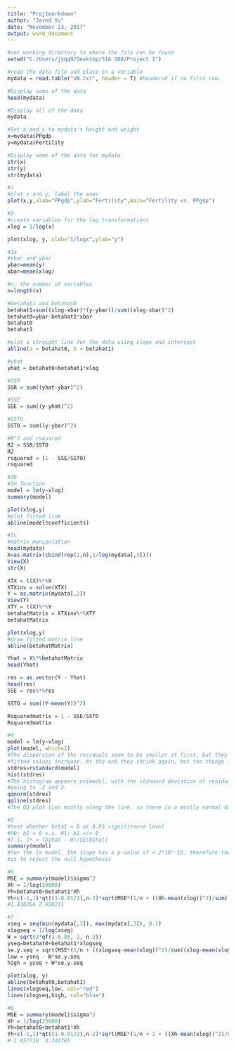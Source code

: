 ---
title: "Proj1markdown"
author: "Jared Yu"
date: "November 13, 2017"
output: word_document
---
```{r}
#set working directory to where the file can be found
setwd("C:/Users/jyqq9/Desktop/STA 108/Project 1")

#read the data file and place in a variable
mydata = read.table("UN.txt", header = T) #header=F if no first row.

#Display some of the data
head(mydata)

#Display all of the data
mydata

#Set x and y to mydata's height and weight
x=mydata$PPgdp
y=mydata$Fertility

#Display some of the data for mydata
str(x)
str(y)
str(mydata)

#1
#plot x and y, label the axes
plot(x,y,xlab="PPgdp",ylab="Fertility",main="Fertility vs. PPgdp")

#2
#create variables for the log transformations
xlog = 1/log(x)

plot(xlog, y, xlab="1/logx",ylab="y")

#3a
#xbar and ybar
ybar=mean(y)
xbar=mean(xlog)

#n, the number of variables
n=length(x)

#betahat1 and betahat0
betahat1=sum((xlog-xbar)*(y-ybar))/sum((xlog-xbar)^2)
betahat0=ybar-betahat1*xbar
betahat0
betahat1

#plot a straight line for the data using slope and intercept
abline(a = betahat0, b = betahat1)

#yhat
yhat = betahat0+betahat1*xlog

#SSR
SSR = sum((yhat-ybar)^2)

#SSE
SSE = sum((y-yhat)^2)

#SSTO
SSTO = sum((y-ybar)^2)

#R^2 and rsquared
R2 = SSR/SSTO
R2
rsquared = (1 - SSE/SSTO)
rsquared

#3b
#lm function
model = lm(y~xlog)
summary(model)

plot(xlog,y)
#plot fitted line
abline(model$coefficients)

#3c
#matrix manipulation
head(mydata)
X=as.matrix(cbind(rep(1,n),1/log(mydata[,3])))
View(X)
str(X)

XTX = t(X)%*%X
XTXinv = solve(XTX)
Y = as.matrix(mydata[,2])
View(Y)
XTY = t(X)%*%Y
betahatMatrix = XTXinv%*%XTY
betahatMatrix

plot(xlog,y)
#draw fitted matrix line
abline(betahatMatrix)

Yhat = X%*%betahatMatrix
head(Yhat)

res = as.vector(Y - Yhat)
head(res)
SSE = res%*%res

SSTO = sum((Y-mean(Y))^2)

Rsquaredmatrix = 1 - SSE/SSTO
Rsquaredmatrix

#4
model = lm(y~xlog)
plot(model, which=1)
#The dispersion of the residuals seem to be smaller at first, but they spread out as
#fitted values increase. At the end they shrink again, but the change is not severe.
stdres=rstandard(model)
hist(stdres)
#The histogram appears unimodal, with the standard deviation of residuals
#going to -3 and 3. 
qqnorm(stdres)
qqline(stdres)
#The QQ plot lies mostly along the line, so there is a mostly normal distribution.

#5
#test whether beta1 = 0 at 0.05 significance level
#H0: b1 = 0 v.s. H1: b1 =/= 0
#T.S. t* = (b1hat - 0)/SE(b1hat)
summary(model)
#for the lm model, the slope has a p-value of < 2*10^-16, therefore the conclusion
#is to reject the null hypothesis

#6
MSE = summary(model)$sigma^2
Xh = 1/log(20000)
Yh=betahat0+betahat1*Xh
Yh+c(-1,1)*qt((1-0.01/2),n-2)*sqrt(MSE*(1/n + ((Xh-mean(xlog))^2)/sum((xlog-mean(xlog))^2)))
#1.438266 2.038231

#7
xseq = seq(min(mydata[,3]), max(mydata[,3]), 0.1)
xlogseq = 1/log(xseq)
W = sqrt(2*qf(1-0.05, 2, n-2))
yseq=betahat0+betahat1*xlogseq
se.y.seq = sqrt(MSE*(1/n + ((xlogseq-mean(xlog))^2)/sum((xlog-mean(xlog))^2)))
low = yseq - W*se.y.seq
high = yseq + W*se.y.seq

plot(xlog, y)
abline(betahat0,betahat1)
lines(xlogseq,low, col="red")
lines(xlogseq,high, col="blue")

#8
MSE = summary(model)$sigma^2
Xh = 1/log(25000)
Yh=betahat0+betahat1*Xh
Yh+c(-1,1)*qt((1-0.01/2),n-2)*sqrt(MSE*(1/n + 1 + ((Xh-mean(xlog))^2)/sum((xlog-mean(xlog))^2)))
#-1.057710  4.344765
```

